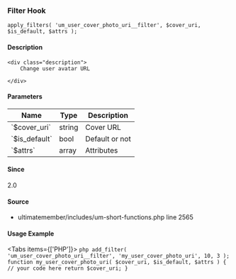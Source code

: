 
### Filter Hook    
    
```
apply_filters( 'um_user_cover_photo_uri__filter', $cover_uri, $is_default, $attrs );
```

#### Description
    <div class="description">
        Change user avatar URL
 
    </div>

#### Parameters
            
<table className="table-auto mt-2 border dark:border-gray-500 p-5 text-sm text-left">
<thead>
<tr>
<th  className="px-3">Name</th>
<th  className="px-3">Type</th>
<th  className="px-3">Description</th>
</tr>
</thead>
<tbody>
               <tr >
               <td className="px-3 py-2">`$cover_uri`</td>
               <td className="px-3 py-2">string</td>
               <td className="px-3 py-2 text-sm">Cover URL</td>
               </tr>
               <tr >
               <td className="px-3 py-2">`$is_default`</td>
               <td className="px-3 py-2">bool</td>
               <td className="px-3 py-2 text-sm">Default or not</td>
               </tr>
               <tr >
               <td className="px-3 py-2">`$attrs`</td>
               <td className="px-3 py-2">array</td>
               <td className="px-3 py-2 text-sm">Attributes</td>
               </tr>
</tbody>
</table>

#### Since
<div class="description">
2.0
</div>

#### Source
  - <Link href="/developer/files/includes-um-short-functions#source-view.2565">ultimatemember/includes/um-short-functions.php</Link> <Link href="/developer/files/includes-um-short-functions#source-view.2565">line 2565</Link>



#### Usage Example

<Tabs items={['PHP']}>
    <Tab>
    ```php
    add_filter( 'um_user_cover_photo_uri__filter', 'my_user_cover_photo_uri', 10, 3 );
 function my_user_cover_photo_uri( $cover_uri, $is_default, $attrs ) {
     // your code here
     return $cover_uri;
 }
    ```
    </Tab>
</Tabs>